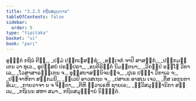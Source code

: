 ```yaml
---
title: "3.2.5 ກຖິນສມຸຏ຺ຐານ"
tableOfContents: false
sidebar:
  order: 9
type: "tipitaka"
basket: "vi"
book: "pari"
---
```



<DynamicBreadcrumb />

<Division number="262" book="pari">

<Paragraph number="1116" type="verses" book="pari">
ອຸພ຺ຠຕໍ ກຖິນໍ ຕີຓິ,_  
_ປຐມໍ ປຕ຺ຕເຠສຊ຺ຊໍ;_  
_ອຈ຺ເຈກໍ ຈາປິ ສາສງ຺ກໍ,_  
_ປກ຺ກມນ຺ເຕນ ວາ ທຸເວ._  

</Paragraph>

<Paragraph number="1117" type="verses" book="pari">
ອຸປສ຺ສຍໍ ປຣມ຺ປຣາ,_  
_ອນຕິຣິຕ຺ຕໍ ນິມນ຺ຕນາ;_  
_ວິກປ຺ປໍ ຣຎ຺ໂຎ ວິກາເລ,_  
_ໂວສາສາຣຎ຺ຎເກນ ຈ._  

</Paragraph>

<Paragraph number="1118" type="verses" book="pari">
ອຸສ຺ສຍາສນ຺ນິຈຍຎ຺ຈ,_  
_ປຸເຣ ປຈ຺ຉາ ວິກາເລ ຈ;_  
_ປຎ຺ຈາຫິກາ ສງ຺ກມນີ,_  
_ທ຺ເວປິ ອາວສເຖນ ຈ._  

</Paragraph>

<Paragraph number="1119" type="verses" book="pari">
_ປສາເຂ ອາສເນ ເຈວ,_  
_ຕິໍສ ເອກູນກາ ອິເມ;_  
_ກາຍວາຈາ ນ ຈ ຈິຕ຺ຕາ,_  
_ຕີຫິ ທ຺ວາເຣຫິ ຊາຍເຣ;_  
_ທ຺ວິສມຸຏ຺ຐານິກາ ສພ຺ເພ,_  
_ກຖິເນນ ສຫາ ສມາ._  


</Paragraph>
</Division>

<Paragraph number="1120" type="center" book="pari">
ກຖິນສມຸຏ຺ຐານໍ ນິຏ຺ຐິຕໍ.
</Paragraph>